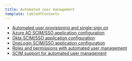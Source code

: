 ```yaml
---
title: Automated user management
template: tableOfContents
---
```


* [Automated user provisioning and single-sign on](/docs/accounts/accounts/automated-user-management/automated-user-provisioning-single-sign)
* [Azure AD SCIM/SSO application configuration](/docs/accounts/accounts/automated-user-management/azure-ad-scimsso-application-configuration)
* [Okta SCIM/SSO application configuration](/docs/accounts/accounts/automated-user-management/okta-scimsso-application-configuration)
* [OneLogin SCIM/SSO application configuration](/docs/accounts/accounts/automated-user-management/onelogin-scimsso-application-configuration)
* [Roles and permissions with automated user management](/docs/accounts/accounts/automated-user-management/roles-permissions-automated-user-management)
* [SCIM support for automated user management](/docs/accounts/accounts/automated-user-management/scim-support-automated-user-management)
